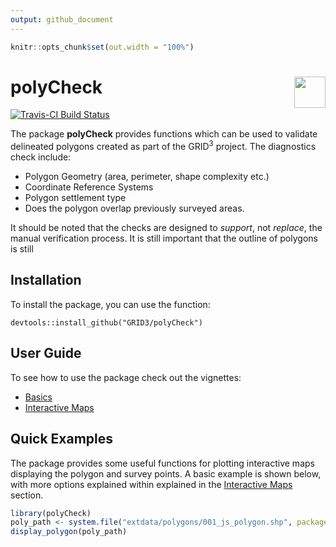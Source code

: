 ```yaml
---
output: github_document
---
```


```r
knitr::opts_chunk$set(out.width = "100%")
```


<!-- README.md is generated from README.Rmd. Please edit that file -->

# polyCheck <img src="https://avatars1.githubusercontent.com/u/43346405?s=200&v=4" align="right" height="50" width="50" />

[![Travis-CI Build Status](https://travis-ci.org/GRID3/polyCheck.svg?branch=master)](https://travis-ci.org/GRID3/polyCheck)

The package **polyCheck** provides functions which can be used to validate delineated polygons created as part of the GRID<sup>3</sup> project. The diagnostics check include:

- Polygon Geometry (area, perimeter, shape complexity etc.)
- Coordinate Reference Systems
- Polygon settlement type
- Does the polygon overlap previously surveyed areas.

It should be noted that the checks are designed to *support*, not *replace*, the manual verification process. It is still important that the outline of polygons is still 

## Installation

To install the package, you can use the function:

```
devtools::install_github("GRID3/polyCheck")
```

## User Guide

To see how to use the package check out the vignettes:

- [Basics](articles/Basics.html)
- [Interactive Maps](articles/InteractiveMaps.html)

## Quick Examples

The package provides some useful functions for plotting interactive maps displaying the polygon and survey points. A basic example is shown below, with more options explained within explained in the [Interactive Maps](articles/InteractiveMaps.html) section.

```r
library(polyCheck)
poly_path <- system.file("extdata/polygons/001_js_polygon.shp", package = "polyCheck")
display_polygon(poly_path)
```




